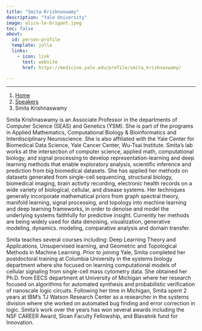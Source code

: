 ```yaml
---
title: "Smita Krishnaswamy"
description: "Yale University"
image: alice-le-brigant.jpeg
toc: false
about:
  id: person-profile
  template: jolla
  links:
    - icon: link
      text: website
      href: https://medicine.yale.edu/profile/smita_krishnaswamy/

---
```

---

```{=html}
<nav aria-label="breadcrumb">
  <ol class="breadcrumb">
    <li class="breadcrumb-item"><a href="../../index.html">Home</a></li>
    <li class="breadcrumb-item"><a href="../../speaker.html">Speakers</a></li>
    <li class="breadcrumb-item active">Smita Krishnaswamy</li>

  </ol>
</nav>
```

:::{#person-profile}
:::

Smita Krishnaswamy is an Associate Professor in the departments of Computer Science (SEAS) and Genetics (YSM). She is part of the programs in  Applied Mathematics, Computational Biology & Bioinformatics and Interdisciplinary Neuroscience. She is also affiliated with the Yale Center for Biomedical Data Science, Yale Cancer Center, Wu-Tsai Institute. Smita’s lab works at the intersection of computer science, applied math, computational biology, and signal processing to develop representation-learning and deep learning methods that enable exploratory analysis, scientific inference and prediction from big biomedical datasets. She has applied her methods on datasets generated from single-cell sequencing, structural biology, biomedical imaging, brain activity recording, electronic health records on a wide variety of biological, cellular, and disease systems.  Her  techniques generally incorporate mathematical priors from graph spectral theory, manifold learning, signal processing, and topology into machine learning and deep learning frameworks, in order to denoise and model the underlying systems faithfully for predictive insight. Currently her methods are being widely used for data denoising, visualization, generative modeling, dynamics. modeling, comparative analysis and domain transfer.



Smita teaches several courses including: Deep Learning Theory and Applications, Unsupervised learning, and Geometric and Topological Methods in Machine Learning.  Prior to joining Yale, Smita completed her postdoctoral training at Columbia University in the systems biology department where she focused on learning computational models of cellular signaling from single-cell mass cytometry data. She obtained her Ph.D. from EECS department at University of Michigan where her research focused on algorithms for automated synthesis and probabilistic verification of nanoscale logic circuits. Following her time in Michigan, Smita spent 2 years at IBM’s TJ Watson Research  Center as a researcher in the systems division where she worked on automated bug finding and error correction in logic. Smita’s work over the years has won several awards including the NSF CAREER Award, Sloan Faculty Fellowship, and Blavatnik fund for Innovation.




